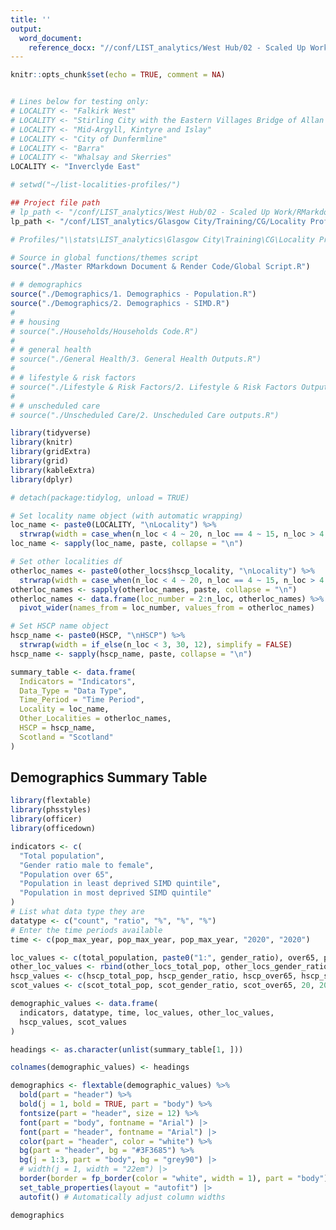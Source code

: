 ```yaml
---
title: ''
output: 
  word_document:
    reference_docx: "//conf/LIST_analytics/West Hub/02 - Scaled Up Work/RMarkdown/Locality Profiles/Summary Table/ST_ref_doc.docx"
---
```


```r
knitr::opts_chunk$set(echo = TRUE, comment = NA)


# Lines below for testing only:
# LOCALITY <- "Falkirk West"
# LOCALITY <- "Stirling City with the Eastern Villages Bridge of Allan and Dunblane"
# LOCALITY <- "Mid-Argyll, Kintyre and Islay"
# LOCALITY <- "City of Dunfermline"
# LOCALITY <- "Barra"
# LOCALITY <- "Whalsay and Skerries"
LOCALITY <- "Inverclyde East"

# setwd("~/list-localities-profiles/")

## Project file path
# lp_path <- "/conf/LIST_analytics/West Hub/02 - Scaled Up Work/RMarkdown/Locality Profiles/"
lp_path <- "/conf/LIST_analytics/Glasgow City/Training/CG/Locality Profiles/2024 Summary Table Project/list-localities-profiles/"

# Profiles/"\\stats\LIST_analytics\Glasgow City\Training\CG\Locality Profiles\2024 Summary Table #Project\list-localities-profiles\Summary Table

# Source in global functions/themes script
source("./Master RMarkdown Document & Render Code/Global Script.R")

# # demographics
source("./Demographics/1. Demographics - Population.R")
source("./Demographics/2. Demographics - SIMD.R")
#
# # housing
# source("./Households/Households Code.R")
#
# # general health
# source("./General Health/3. General Health Outputs.R")
#
# # lifestyle & risk factors
# source("./Lifestyle & Risk Factors/2. Lifestyle & Risk Factors Outputs.R")
#
# # unscheduled care
# source("./Unscheduled Care/2. Unscheduled Care outputs.R")

library(tidyverse)
library(knitr)
library(gridExtra)
library(grid)
library(kableExtra)
library(dplyr)

# detach(package:tidylog, unload = TRUE)
```


```r
# Set locality name object (with automatic wrapping)
loc_name <- paste0(LOCALITY, "\nLocality") %>%
  strwrap(width = case_when(n_loc < 4 ~ 20, n_loc == 4 ~ 15, n_loc > 4 ~ 8), simplify = FALSE)
loc_name <- sapply(loc_name, paste, collapse = "\n")

# Set other localities df
otherloc_names <- paste0(other_locs$hscp_locality, "\nLocality") %>%
  strwrap(width = case_when(n_loc < 4 ~ 20, n_loc == 4 ~ 15, n_loc > 4 ~ 8), simplify = FALSE)
otherloc_names <- sapply(otherloc_names, paste, collapse = "\n")
otherloc_names <- data.frame(loc_number = 2:n_loc, otherloc_names) %>%
  pivot_wider(names_from = loc_number, values_from = otherloc_names)

# Set HSCP name object
hscp_name <- paste0(HSCP, "\nHSCP") %>%
  strwrap(width = if_else(n_loc < 3, 30, 12), simplify = FALSE)
hscp_name <- sapply(hscp_name, paste, collapse = "\n")

summary_table <- data.frame(
  Indicators = "Indicators",
  Data_Type = "Data Type",
  Time_Period = "Time Period",
  Locality = loc_name,
  Other_Localities = otherloc_names,
  HSCP = hscp_name,
  Scotland = "Scotland"
)
```

## Demographics Summary Table

```r
library(flextable)
library(phsstyles)
library(officer)
library(officedown)

indicators <- c(
  "Total population",
  "Gender ratio male to female",
  "Population over 65",
  "Population in least deprived SIMD quintile",
  "Population in most deprived SIMD quintile"
)
# List what data type they are
datatype <- c("count", "ratio", "%", "%", "%")
# Enter the time periods available
time <- c(pop_max_year, pop_max_year, pop_max_year, "2020", "2020")

loc_values <- c(total_population, paste0("1:", gender_ratio), over65, perc_top_quintile, perc_bottom_quintile)
other_loc_values <- rbind(other_locs_total_pop, other_locs_gender_ratio, other_locs_over65, other_locs_simd)
hscp_values <- c(hscp_total_pop, hscp_gender_ratio, hscp_over65, hscp_simd_top, hscp_simd_bottom)
scot_values <- c(scot_total_pop, scot_gender_ratio, scot_over65, 20, 20)

demographic_values <- data.frame(
  indicators, datatype, time, loc_values, other_loc_values,
  hscp_values, scot_values
)

headings <- as.character(unlist(summary_table[1, ]))

colnames(demographic_values) <- headings

demographics <- flextable(demographic_values) %>%
  bold(part = "header") %>%
  bold(j = 1, bold = TRUE, part = "body") %>%
  fontsize(part = "header", size = 12) %>%
  font(part = "body", fontname = "Arial") |>
  font(part = "header", fontname = "Arial") |>
  color(part = "header", color = "white") %>%
  bg(part = "header", bg = "#3F3685") %>%
  bg(j = 1:3, part = "body", bg = "grey90") |>
  # width(j = 1, width = "22em") |>
  border(border = fp_border(color = "white", width = 1), part = "body") |>
  set_table_properties(layout = "autofit") |>
  autofit() # Automatically adjust column widths

demographics
```
